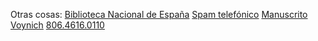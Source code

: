 <p>
    {{button-blue|1=actividad/actividad.html|2=Actividad}}
    {{button-blue|1=agenda.html|2=Agenda}}
    {{button-blue|1=aprender.html|2=Aprender}}
    {{button-blue|1=arte.html|2=Arte}}
    {{button-blue|1=astronomia/astronomia.html|2=Astronomía}}
    {{button-blue|1=audio.html|2=Audio}}
    {{button-blue|1=biblioteca.html|2=Biblioteca}}
    {{button-blue|1=carnaval.html|2=Carnaval}}
    {{button-blue|1=cine/cine.html|2=Cine}}
    {{button-blue|1=cocina/cocina.html|2=Cocina}}
    {{button-blue|1=comunismo/comunismo.html|2=Comunismo}}
    {{button-blue|1=deporte.html|2=Deporte}}
    {{button-blue|1=diccionarios/diccionarios.html|2=Diccionarios}}
    {{button-blue|1=el-puerto/el-puerto.html|2=El Puerto}}
    {{button-blue|1=favoritas.html|2=Favoritas}}
    {{button-blue|1=feminismo/feminismo.html|2=Feminismo}}
    {{button-blue|1=fotografia/fotografia.html|2=Fotografía}}
    <!--{{button-grey|1=Frases}}-->
    {{button-blue|1=futuro/futuro.html|2=Futuro}}
    {{button-blue|1=hemeroteca/hemeroteca.html|2=Hemeroteca}}
    {{button-blue|1=historia/historia.html|2=Historia}}
    {{button-blue|1=idiomas/idiomas.html|2=Idiomas}}
    <!--{{button-grey|1=Informática}}-->
    {{button-blue|1=latinajos.html|2=Latinajos}}
    {{button-blue|1=wikis/locapedias.html|2=Locapedias}}
    <!--{{button-blue|1=otros/mecanica.html|2=Mecánica}}-->
    {{button-blue|1=historia/memoria-historica.html|2=Memoria Histórica}}
    {{button-blue|1=meteorologia.html|2=Meteorología}}
    {{button-blue|1=micronaciones/micronaciones.html|2=Micronaciones}}
    {{button-blue|1=mirrors.html|2=Mirrors}}
    {{button-blue|1=musica.html|2=Música}}
    {{button-blue|1=naturaleza.html|2=Naturaleza}}
    {{button-blue|1=nostalgia.html|2=Nostalgia}}
    {{button-blue|1=oposiciones/oposiciones.html|2=Oposiciones}}
    {{button-blue|1=poesia/poesia.html|2=Poesía}}
    {{button-blue|1=preservacion/preservacion-digital.html|2=Preservación digital}}
    {{button-blue|1=publicaciones/publicaciones.html|2=Publicaciones}}
    {{button-blue|1=snail-mail.html|2=Snail mail}}
    {{button-blue|1=software.html|2=Software}}
    {{button-blue|1=tareas.html|2=Tareas}}
    <!--{{button-blue|1=preservacion/conocimiento-humano.html|2=Todo el conocimiento humano}}-->
    {{button-blue|1=trucos.html|2=Trucos}}
    {{button-blue|1=viajes/viajes.html|2=Viajes}}
    {{button-blue|1=videoteca/videoteca.html|2=Videoteca}}
    {{button-blue|1=wikis/wikis.html|2=Wikis}}
    {{button-blue|1=explorar.html|2=Explorar}}
    {{button-blue|1=sitemap.html|2=Sitemap}}
</p>

Otras cosas: [[bne|Biblioteca Nacional de España]]{{o}} [[spam telefonico|Spam telefónico]]{{o}} [[voynich|Manuscrito Voynich]]{{o}} [[806.4616.0110]]
